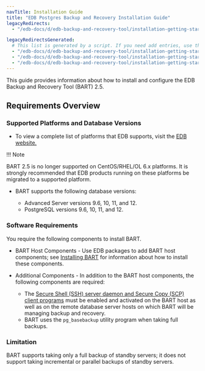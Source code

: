 ```yaml
---
navTitle: Installation Guide
title: "EDB Postgres Backup and Recovery Installation Guide"
legacyRedirects:
  - "/edb-docs/d/edb-backup-and-recovery-tool/installation-getting-started/installation-upgrade-guide/2.6.1/requirements_overview.html"

legacyRedirectsGenerated:
  # This list is generated by a script. If you need add entries, use the `legacyRedirects` key.
  - "/edb-docs/d/edb-backup-and-recovery-tool/installation-getting-started/installation-upgrade-guide/2.6.1/conclusion.html"
  - "/edb-docs/d/edb-backup-and-recovery-tool/installation-getting-started/installation-upgrade-guide/2.6.1/genindex.html"
  - "/edb-docs/d/edb-backup-and-recovery-tool/installation-getting-started/installation-upgrade-guide/2.6.1/index.html"
---
```


This guide provides information about how to install and configure the EDB Backup and Recovery Tool (BART) 2.5.

<div id="requirements_overview" class="registered_link"></div>

## Requirements Overview

### Supported Platforms and Database Versions

-   To view a complete list of platforms that EDB supports, visit the [EDB website.](https://www.enterprisedb.com/services-support/edb-supported-products-and-platforms)

!!! Note

BART 2.5 is no longer supported on CentOS/RHEL/OL 6.x platforms. It is strongly recommended that EDB products running on these platforms be migrated to a supported platform.

-   BART supports the following database versions:

    -   Advanced Server versions 9.6, 10, 11, and 12.
    -   PostgreSQL versions 9.6, 10, 11, and 12.

### Software Requirements

You require the following components to install BART.

-   BART Host Components - Use EDB packages to add BART host components; see [Installing BART](02_installing_bart/#installing-bart) for information about how to install these components.

-   Additional Components - In addition to the BART host components, the following components are required:

    -   The [Secure Shell (SSH) server daemon and Secure Copy (SCP) client programs](03_configuring_bart/#authorizing_ssh_scp_access) must be enabled and activated on the BART host as well as on the remote database server hosts on which BART will be managing backup and recovery.
    -   BART uses the `pg_basebackup` utility program when taking full backups.

### Limitation

BART supports taking only a full backup of standby servers; it does not support taking incremental or parallel backups of standby servers.
